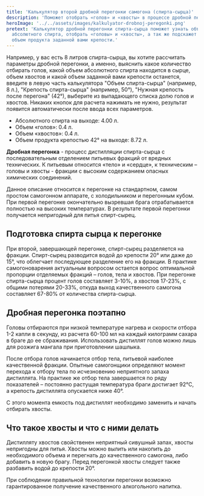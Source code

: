 ```yaml
---
title: 'Калькулятор второй дробной перегонки самогона (спирта-сырца)'
description: 'Поможет отобрать «голов» и «хвосты» в процессе дробной перегонки'
heroImage: '../../assets/images/kalkulyator-drobnoj-peregonki.png'
pretext: 'Калькулятор дробной перегонки спирта-сырца поможет узнать объем
  абсолютного спирта, отобрать «головы» и «хвосты», а так же подскажет
  объем продукта заданной вами крепости.'
---
```


<p className='mt-6'>
	Например, у вас есть 8 литров спирта-сырца, вы хотите рассчитать параметры дробной перегонки, а
	именно, выяснить какое количество отбирать голов, какой объем абсолютного спирта находится в
	сырце, объем хвостов и какой объем заданной вами крепости останется, введите в левую часть
	калькулятора "Объем спирта-сырца" (например, 8 л.), "Крепость спирта-сырца" (например, 50°),
	"Нужная крепость после перегона" (42°), выберите из выпадающего списка долю голов и хвостов.
	Никаких кнопок для расчета нажимать не нужно, результат появится автоматически после ввода всех
	параметров.
</p>
<ul className='mt-6 list-disc pl-6'>
	<li>Абсолютного спирта на выходе: 4.00 л.</li>
	<li>Объем «голов»: 0.4 л.</li>
	<li>Объем «хвостов»: 0.4 л.</li>
	<li>Объем продукта крепостью 42° на выходе: 8.72 л.</li>
</ul>
<div className='border-2 rounded-lg my-6 p-6'>
	<b>Дробная перегонка</b> - процесс дистилляции спирта-сырца с последовательным отделением питьевых
	фракций от вредных технических. К питьевым относится «тело» и «сердце», к техническим – головы и
	хвосты - фракции с высоким содержанием опасных химических соединений.
</div>
<p className='mt-6'>
	Данное описание относится к перегонке на стандартном, самом простом самогонном аппарате, с
	холодильником и перегонным кубом. При первой перегонке окончательно вызревшая брага отрабатывается
	полностью на высоких температурах. В результате первой перегонки получается непригодный для питья
	спирт-сырец.
</p>
<h2 className='text-4xl mt-6'>Подготовка спирта сырца к перегонке</h2>
<p className='mt-6'>
	При второй, завершающей перегонке, спирт-сырец разделяется на фракции. Спирт-сырец разводится
	водой до крепости 20° или даже до 15°, что облегчает последующее разделение его на фракции. В
	практике самогоноварения актуальным вопросом остается вопрос оптимальной пропорции отделяемых
	фракций – голов, тела и хвостов. При перегонке спирта-сырца процент голов составляет 3-10%, а
	хвостов 17-23%, с общими потерями 20-33%, откуда выход качественного самогона составляет 67-80% от
	количества спирта-сырца.
</p>
<h2 className='text-4xl mt-6'>Дробная перегонка поэтапно</h2>
<p className='mt-6'>
	Головы отбираются при низкой температуре нагрева и скорости отбора 1-2 капли в секунду, из расчета
	60-100 мл на каждый килограмм сахара в браге до ее сбраживания. Использовать дистиллят голов можно
	лишь для розжига мангала при приготовлении шашлыка.
</p>
<p className='mt-6'>
	После отбора голов начинается отбор тела, питьевой наиболее качественной фракции. Опытные
	самогонщики определяют момент перехода к отбору тела по исчезновению неприятного запаха
	дистиллята. На практике же отбор тела завершается по ряду показателей – постоянно растущая
	температура браги достигает 92°С, а крепость дистиллята опускается ниже 40°.
</p>
<p className='mt-6'>
	С этого момента емкость под дистиллят необходимо заменить и начать отбирать хвосты.
</p>
<h2 className='text-4xl mt-6'>Что такое хвосты и что с ними делать</h2>
<p className='mt-6'>
	Дистилляту хвостов свойственен неприятный сивушный запах, хвосты непригодны для питья. Хвосты
	можно вылить или накопить до необходимого объема и перегнать до качественного самогона, либо
	добавить в новую брагу. Перед перегонкой хвосты следует также разбавить водой до крепости 20°.
</p>
<p className='mt-6'>
	При соблюдении правильной технологии перегонки возможно гарантированное получение качественного
	алкогольного напитка.
</p>

